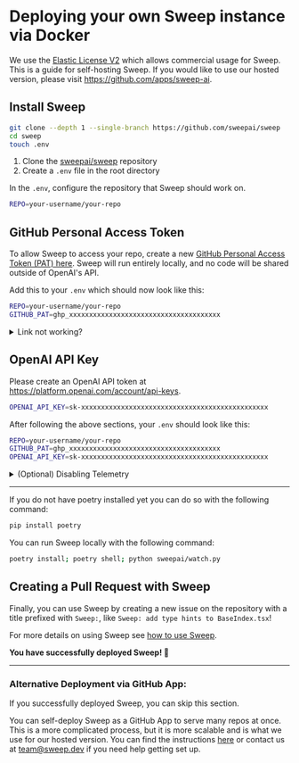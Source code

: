 # Deploying your own Sweep instance via Docker

We use the&nbsp;[Elastic License V2](https://www.elastic.co/licensing/elastic-license) which allows commercial usage for Sweep.
This is a guide for self-hosting Sweep. If you would like to use our hosted version, please visit https://github.com/apps/sweep-ai.
## Install Sweep
```sh filename="terminal"
git clone --depth 1 --single-branch https://github.com/sweepai/sweep
cd sweep
touch .env
```

1. Clone the [sweepai/sweep](https://github.com/sweepai/sweep) repository
2. Create a `.env` file in the root directory

In the `.env`, configure the repository that Sweep should work on.

```sh filename=".env"
REPO=your-username/your-repo
```

## GitHub Personal Access Token
To allow Sweep to access your repo, create a new [GitHub Personal Access Token (PAT) here](https://github.com/settings/tokens/new?description=Sweep%20Self-hosted&scopes=repo,workflow). Sweep will run entirely locally, and no code will be shared outside of OpenAI's API.

Add this to your `.env` which should now look like this:

```sh filename=".env"
REPO=your-username/your-repo
GITHUB_PAT=ghp_xxxxxxxxxxxxxxxxxxxxxxxxxxxxxxxxxxxxxx
```

<details>
<summary>
Link not working?
</summary>
If the link doesn't work, you can go [here](https://github.com/settings/tokens/new) and manually set your preferred token name (e.g. Sweep Self-Hosted), and select the following permissions:
* repo (ALL)
* workflow
</details>

## OpenAI API Key
Please create an OpenAI API token at https://platform.openai.com/account/api-keys.
```sh
OPENAI_API_KEY=sk-xxxxxxxxxxxxxxxxxxxxxxxxxxxxxxxxxxxxxxxxxxxxxxx
```

After following the above sections, your `.env` should look like this:
```sh filename=".env"
REPO=your-username/your-repo
GITHUB_PAT=ghp_xxxxxxxxxxxxxxxxxxxxxxxxxxxxxxxxxxxxxx
OPENAI_API_KEY=sk-xxxxxxxxxxxxxxxxxxxxxxxxxxxxxxxxxxxxxxxxxxxxxxx
```

<details>
<summary>
(Optional) Disabling Telemetry
</summary>
We log user events(not user code) to improve the product, such as the # of pull requests created and merged. To disable telemetry, you can add the following line to your `.env`:
```sh filename=".env"
POSTHOG_API_KEY=none
```
</details>

---

If you do not have poetry installed yet you can do so with the following command:

```sh filename="terminal"
pip install poetry
```

You can run Sweep locally with the following command:

```sh filename="terminal"
poetry install; poetry shell; python sweepai/watch.py
```

## Creating a Pull Request with Sweep

Finally, you can use Sweep by creating a new issue on the repository with a title prefixed with `Sweep:`, like `Sweep: add type hints to BaseIndex.tsx`!

For more details on using Sweep see [how to use Sweep](https://docs.sweep.dev/#-how-to-use-sweep).

**You have successfully deployed Sweep! 🚀**

---

### Alternative Deployment via GitHub App:
If you successfully deployed Sweep, you can skip this section.

You can self-deploy Sweep as a GitHub App to serve many repos at once. This is a more complicated process, but it is more scalable and is what we use for our hosted version. You can find the instructions [here](https://docs.sweep.dev/usage/self-hosting) or contact us at team@sweep.dev if you need help getting set up.
